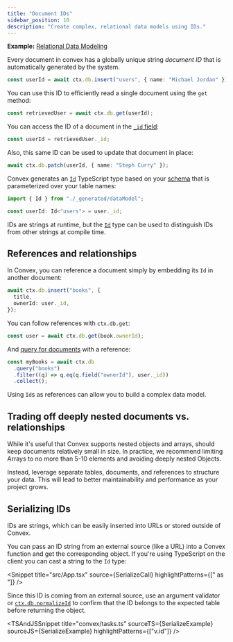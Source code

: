 ```yaml
---
title: "Document IDs"
sidebar_position: 10
description: "Create complex, relational data models using IDs."
---
```



**Example:**
[Relational Data Modeling](https://github.com/get-convex/convex-demos/tree/main/relational-data-modeling)

Every document in convex has a globally unique string _document ID_ that is
automatically generated by the system.

```ts
const userId = await ctx.db.insert("users", { name: "Michael Jordan" });
```

You can use this ID to efficiently read a single document using the `get`
method:

```ts
const retrievedUser = await ctx.db.get(userId);
```

You can access the ID of a document in the
[`_id` field](/docs/database/types.md#system-fields):

```ts
const userId = retrievedUser._id;
```

Also, this same ID can be used to update that document in place:

```ts
await ctx.db.patch(userId, { name: "Steph Curry" });
```

Convex generates an [`Id`](/generated-api/data-model#id) TypeScript type based
on your [schema](/docs/database/schemas.mdx) that is parameterized over your
table names:

```typescript
import { Id } from "./_generated/dataModel";

const userId: Id<"users"> = user._id;
```

IDs are strings at runtime, but the [`Id`](/generated-api/data-model#id) type
can be used to distinguish IDs from other strings at compile time.

## References and relationships

In Convex, you can reference a document simply by embedding its `Id` in another
document:

```ts
await ctx.db.insert("books", {
  title,
  ownerId: user._id,
});
```

You can follow references with `ctx.db.get`:

```ts
const user = await ctx.db.get(book.ownerId);
```

And [query for documents](/docs/database/reading-data.mdx) with a reference:

```ts
const myBooks = await ctx.db
  .query("books")
  .filter((q) => q.eq(q.field("ownerId"), user._id))
  .collect();
```

Using `Id`s as references can allow you to build a complex data model.

## Trading off deeply nested documents vs. relationships

While it's useful that Convex supports nested objects and arrays, should keep
documents relatively small in size. In practice, we recommend limiting Arrays to
no more than 5-10 elements and avoiding deeply nested Objects.

Instead, leverage separate tables, documents, and references to structure your
data. This will lead to better maintainability and performance as your project
grows.

## Serializing IDs

IDs are strings, which can be easily inserted into URLs or stored outside of
Convex.

You can pass an ID string from an external source (like a URL) into a Convex
function and get the corresponding object. If you're using TypeScript on the
client you can cast a string to the `Id` type:

<Snippet
  title="src/App.tsx"
  source={SerializeCall}
  highlightPatterns={[" as "]}
/>

Since this ID is coming from an external source, use an argument validator or
[`ctx.db.normalizeId`](/api/interfaces/server.DatabaseReader#normalizeid) to
confirm that the ID belongs to the expected table before returning the object.

<TSAndJSSnippet
  title="convex/tasks.ts"
  sourceTS={SerializeExample}
  sourceJS={SerializeExample}
  highlightPatterns={["v.id"]}
/>

<StackPosts query="document IDs" />
